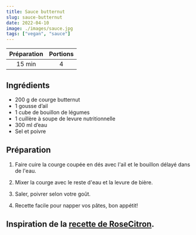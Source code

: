 ```yaml
---
title: Sauce butternut
slug: sauce-butternut
date: 2022-04-10
image: ./images/sauce.jpg
tags: ["vegan", "sauce"]
---
```


| Préparation | Portions |
| :-: | :-: |
| 15 min | 4 |

## Ingrédients

- <ListItem>200 g de courge butternut</ListItem>
- <ListItem>1 gousse d’ail</ListItem>
- <ListItem>1 cube de bouillon de légumes</ListItem>
- <ListItem>1 cuillère à soupe de levure nutritionnelle</ListItem>
- <ListItem>300 ml d’eau</ListItem>
- <ListItem>Sel et poivre</ListItem>

## Préparation

1. Faire cuire la courge coupée en dés avec l'ail et le bouillon délayé dans de l'eau.

2. Mixer la courge avec le reste d'eau et la levure de bière.

3. Saler, poivrer selon votre goût.

4. Recette facile pour napper vos pâtes, bon appétit!


Inspiration de la [recette de RoseCitron](http://rosecitron.fr/2016/01/18/sauce-magique-super-cremeuse-pour-pates-vegan/).
---
